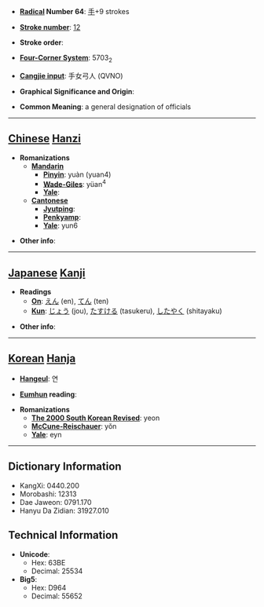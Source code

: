 * '''[[Wiktionary:Chinese radical index| Radical]] Number 64''': [[Wiktionary:Chinese radical index 手|手]]+9 strokes

* '''[[Wiktionary:Chinese total strokes index|Stroke number]]''': [[Wiktionary:Chinese total strokes index 12|12]]

* '''Stroke order''': 

* '''[[Wiktionary:Chinese four corner index|Four-Corner System]]''': 5703<sub>2</sub>

* '''[[Wiktionary:Chinese Cangjie index|Cangjie input]]''': 手女弓人 (QVNO)

* '''Graphical Significance and Origin''': 

* '''Common Meaning''': a general designation of officials

----

== [[Chinese]] [[Hanzi]] ==

* '''Romanizations'''
** '''[[Mandarin]]'''
*** '''[[Pinyin]]''': yuàn (yuan4)
*** '''[[Wade-Giles]]''': yüan<sup>4</sup>
*** '''[[Yale]]''': 
** '''[[Cantonese]]'''
*** '''[[Jyutping]]''':
*** '''[[Penkyamp]]''': 
*** '''[[Yale]]''': yun6

* '''Other info''': 

----

== [[Japanese]] [[Kanji]] ==

* '''Readings'''
** '''[[On]]''': [[えん]] (en), [[てん]] (ten)
** '''[[Kun]]''': [[じょう]] (jou), [[たすける]] (tasukeru), [[したやく]] (shitayaku)

* '''Other info''':  

----

== [[Korean]] [[Hanja]] ==

* '''[[Hangeul]]''': 연

* '''[[Eumhun]] reading''': 

* '''Romanizations'''
** '''[[The 2000 South Korean Revised Romanization|The 2000 South Korean Revised]]''': yeon
** '''[[McCune-Reischauer]]''': yŏn
** '''[[Yale]]''': eyn

----

== Dictionary Information ==

* KangXi: 0440.200
* Morobashi: 12313
* Dae Jaweon: 0791.170
* Hanyu Da Zidian: 31927.010

== Technical Information ==

* '''Unicode''':
** Hex: 63BE
** Decimal: 25534
* '''Big5''':
** Hex: D964
** Decimal: 55652